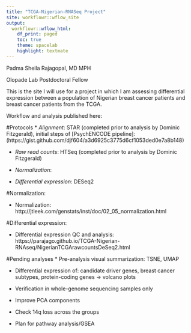 ```yaml
---
title: "TCGA-Nigerian-RNASeq Project"
site: workflowr::wflow_site
output:
  workflowr::wflow_html:
    df_print: paged
    toc: true
    theme: spacelab
    highlight: textmate
---
```


Padma Sheila Rajagopal, MD MPH

Olopade Lab Postdoctoral Fellow

This is the site I will use for a project in which I am assessing differential expression between a population of Nigerian breast cancer patients and breast cancer patients from the TCGA. 

Workflow and analysis published here: 

#Protocols
* *Alignment*: STAR (completed prior to analysis by Dominic Fitzgerald), initial steps of 
[PsychENCODE pipeline]: (https://gist.github.com/djf604/a3d6925c3775d6cf1053ded0e7a8b148)

* *Raw read counts*: HTSeq (completed prior to analysis by Dominic Fitzgerald)

* *Normalization*:

* *Differential expression*: DESeq2

#Normalization:

* Normalization: http://jtleek.com/genstats/inst/doc/02_05_normalization.html

#Differential expression:

* Differential expression QC and analysis: https://parajago.github.io/TCGA-Nigerian-RNAseq/NigerianTCGArawcountsDeSeq2.html

#Pending analyses
* Pre-analysis visual summarization: TSNE, UMAP

* Differential expression of: candidate driver genes, breast cancer subtypes, protein-coding genes -> volcano plots

* Verification in whole-genome sequencing samples only

* Improve PCA components
* Check 14q loss across the groups
* Plan for pathway analysis/GSEA